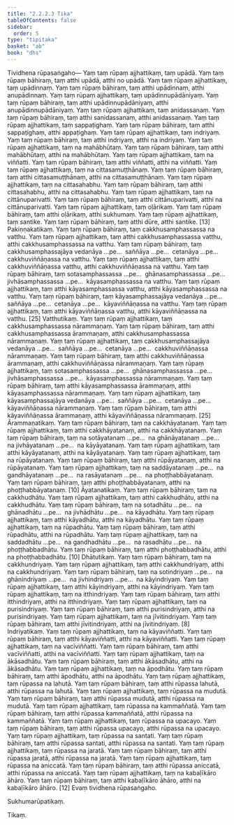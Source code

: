 ```yaml
---
title: "2.2.2.3 Tika"
tableOfContents: false
sidebar:
  order: 5
type: "tipitaka"
basket: "ab"
book: "dhs"
---
```



<DynamicBreadcrumb />

<Division number="585" book="dhs" bookNo="29" page="148">

<Paragraph number="1144" book="dhs">
Tividhena rūpasaṅgaho—
</Paragraph>

<Paragraph number="1145" book="dhs">
Yaṃ taṃ rūpaṃ ajjhattikaṃ, taṃ upādā. Yaṃ taṃ rūpaṃ bāhiraṃ, taṃ atthi upādā, atthi no upādā.
</Paragraph>

<Paragraph number="1146" book="dhs">
Yaṃ taṃ rūpaṃ ajjhattikaṃ, taṃ upādinnaṃ. Yaṃ taṃ rūpaṃ bāhiraṃ, taṃ atthi upādinnaṃ, atthi anupādinnaṃ.
</Paragraph>

<Paragraph number="1147" book="dhs">
Yaṃ taṃ rūpaṃ ajjhattikaṃ, taṃ upādinnupādāniyaṃ. Yaṃ taṃ rūpaṃ bāhiraṃ, taṃ atthi upādinnupādāniyaṃ, atthi anupādinnupādāniyaṃ.
</Paragraph>

<Paragraph number="1148" book="dhs">
Yaṃ taṃ rūpaṃ ajjhattikaṃ, taṃ anidassanaṃ. Yaṃ taṃ rūpaṃ bāhiraṃ, taṃ atthi sanidassanaṃ, atthi anidassanaṃ.
</Paragraph>

<Paragraph number="1149" book="dhs">
Yaṃ taṃ rūpaṃ ajjhattikaṃ, taṃ sappaṭighaṃ. Yaṃ taṃ rūpaṃ bāhiraṃ, taṃ atthi sappaṭighaṃ, atthi appaṭighaṃ.
</Paragraph>

<Paragraph number="1150" book="dhs">
Yaṃ taṃ rūpaṃ ajjhattikaṃ, taṃ indriyaṃ. Yaṃ taṃ rūpaṃ bāhiraṃ, taṃ atthi indriyaṃ, atthi na indriyaṃ.
</Paragraph>

<Paragraph number="1151" book="dhs">
Yaṃ taṃ rūpaṃ ajjhattikaṃ, taṃ na mahābhūtaṃ. Yaṃ taṃ rūpaṃ bāhiraṃ, taṃ atthi mahābhūtaṃ, atthi na mahābhūtaṃ.
</Paragraph>

<Paragraph number="1152" book="dhs">
Yaṃ taṃ rūpaṃ ajjhattikaṃ, taṃ na viññatti. Yaṃ taṃ rūpaṃ bāhiraṃ, taṃ atthi viññatti, atthi na viññatti.
</Paragraph>

<Paragraph number="1153" book="dhs">
Yaṃ taṃ rūpaṃ ajjhattikaṃ, taṃ na cittasamuṭṭhānaṃ. Yaṃ taṃ rūpaṃ bāhiraṃ, taṃ atthi cittasamuṭṭhānaṃ, atthi na cittasamuṭṭhānaṃ.
</Paragraph>

<Paragraph number="1154" book="dhs">
Yaṃ taṃ rūpaṃ ajjhattikaṃ, taṃ na cittasahabhu. Yaṃ taṃ rūpaṃ bāhiraṃ, taṃ atthi cittasahabhu, atthi na cittasahabhu.
</Paragraph>

<Paragraph number="1155" book="dhs">
Yaṃ taṃ rūpaṃ ajjhattikaṃ, taṃ na cittānuparivatti. Yaṃ taṃ rūpaṃ bāhiraṃ, taṃ atthi cittānuparivatti, atthi na cittānuparivatti.
</Paragraph>

<Paragraph number="1156" book="dhs">
Yaṃ taṃ rūpaṃ ajjhattikaṃ, taṃ oḷārikaṃ. Yaṃ taṃ rūpaṃ bāhiraṃ, taṃ atthi oḷārikaṃ, atthi sukhumaṃ.
</Paragraph>

<Paragraph number="1157" book="dhs">
Yaṃ taṃ rūpaṃ ajjhattikaṃ, taṃ santike. Yaṃ taṃ rūpaṃ bāhiraṃ, taṃ atthi dūre, atthi santike. [13]

</Paragraph>
</Division>

<Paragraph number="1158" type="center" book="dhs">
Pakiṇṇakatikaṃ.


</Paragraph>

<Paragraph number="1159" book="dhs">
Yaṃ taṃ rūpaṃ bāhiraṃ, taṃ cakkhusamphassassa na vatthu. Yaṃ taṃ rūpaṃ ajjhattikaṃ, taṃ atthi cakkhusamphassassa vatthu, atthi cakkhusamphassassa na vatthu.
</Paragraph>

<Paragraph number="1160" book="dhs">
Yaṃ taṃ rūpaṃ bāhiraṃ, taṃ cakkhusamphassajāya vedanāya …pe…  saññāya …pe…  cetanāya …pe…  cakkhuviññāṇassa na vatthu. Yaṃ taṃ rūpaṃ ajjhattikaṃ, taṃ atthi cakkhuviññāṇassa vatthu, atthi cakkhuviññāṇassa na vatthu.
</Paragraph>

<Paragraph number="1161" book="dhs">
Yaṃ taṃ rūpaṃ bāhiraṃ, taṃ sotasamphassassa …pe…  ghānasamphassassa …pe…  jivhāsamphassassa …pe…  kāyasamphassassa na vatthu. Yaṃ taṃ rūpaṃ ajjhattikaṃ, taṃ atthi kāyasamphassassa vatthu, atthi kāyasamphassassa na vatthu. Yaṃ taṃ rūpaṃ bāhiraṃ, taṃ kāyasamphassajāya vedanāya …pe…  saññāya …pe…  cetanāya …pe…  kāyaviññāṇassa na vatthu. Yaṃ taṃ rūpaṃ ajjhattikaṃ, taṃ atthi kāyaviññāṇassa vatthu, atthi kāyaviññāṇassa na vatthu. [25]

</Paragraph>

<Paragraph number="1162" type="center" book="dhs">
Vatthutikaṃ.


</Paragraph>

<Paragraph number="1163" book="dhs">
Yaṃ taṃ rūpaṃ ajjhattikaṃ, taṃ cakkhusamphassassa nārammaṇaṃ. Yaṃ taṃ rūpaṃ bāhiraṃ, taṃ atthi cakkhusamphassassa ārammaṇaṃ, atthi cakkhusamphassassa nārammaṇaṃ. Yaṃ taṃ rūpaṃ ajjhattikaṃ, taṃ cakkhusamphassajāya vedanāya …pe…  saññāya …pe…  cetanāya …pe…  cakkhuviññāṇassa nārammaṇaṃ. Yaṃ taṃ rūpaṃ bāhiraṃ, taṃ atthi cakkhuviññāṇassa ārammaṇaṃ, atthi cakkhuviññāṇassa nārammaṇaṃ.
</Paragraph>

<Paragraph number="1164" book="dhs">
Yaṃ taṃ rūpaṃ ajjhattikaṃ, taṃ sotasamphassassa …pe…  ghānasamphassassa …pe…  jivhāsamphassassa …pe…  kāyasamphassassa nārammaṇaṃ. Yaṃ taṃ rūpaṃ bāhiraṃ, taṃ atthi kāyasamphassassa ārammaṇaṃ, atthi kāyasamphassassa nārammaṇaṃ. Yaṃ taṃ rūpaṃ ajjhattikaṃ, taṃ kāyasamphassajāya vedanāya …pe…  saññāya …pe…  cetanāya …pe…  kāyaviññāṇassa nārammaṇaṃ. Yaṃ taṃ rūpaṃ bāhiraṃ, taṃ atthi kāyaviññāṇassa ārammaṇaṃ, atthi kāyaviññāṇassa nārammaṇaṃ. [25]

</Paragraph>

<Paragraph number="1165" type="center" book="dhs">
Ārammaṇatikaṃ.


</Paragraph>

<Paragraph number="1166" book="dhs">
Yaṃ taṃ rūpaṃ bāhiraṃ, taṃ na cakkhāyatanaṃ. Yaṃ taṃ rūpaṃ ajjhattikaṃ, taṃ atthi cakkhāyatanaṃ, atthi na cakkhāyatanaṃ. Yaṃ taṃ rūpaṃ bāhiraṃ, taṃ na sotāyatanaṃ …pe…  na ghānāyatanaṃ …pe…  na jivhāyatanaṃ …pe…  na kāyāyatanaṃ. Yaṃ taṃ rūpaṃ ajjhattikaṃ, taṃ atthi kāyāyatanaṃ, atthi na kāyāyatanaṃ.
</Paragraph>

<Paragraph number="1167" book="dhs">
Yaṃ taṃ rūpaṃ ajjhattikaṃ, taṃ na rūpāyatanaṃ. Yaṃ taṃ rūpaṃ bāhiraṃ, taṃ atthi rūpāyatanaṃ, atthi na rūpāyatanaṃ. Yaṃ taṃ rūpaṃ ajjhattikaṃ, taṃ na saddāyatanaṃ …pe…  na gandhāyatanaṃ …pe…  na rasāyatanaṃ …pe…  na phoṭṭhabbāyatanaṃ. Yaṃ taṃ rūpaṃ bāhiraṃ, taṃ atthi phoṭṭhabbāyatanaṃ, atthi na phoṭṭhabbāyatanaṃ. [10]

</Paragraph>

<Paragraph number="1168" type="center" book="dhs">
Āyatanatikaṃ.


</Paragraph>

<Paragraph number="1169" book="dhs">
Yaṃ taṃ rūpaṃ bāhiraṃ, taṃ na cakkhudhātu. Yaṃ taṃ rūpaṃ ajjhattikaṃ, taṃ atthi cakkhudhātu, atthi na cakkhudhātu. Yaṃ taṃ rūpaṃ bāhiraṃ, taṃ na sotadhātu …pe…  na ghānadhātu …pe…  na jivhādhātu …pe…  na kāyadhātu. Yaṃ taṃ rūpaṃ ajjhattikaṃ, taṃ atthi kāyadhātu, atthi na kāyadhātu.
</Paragraph>

<Paragraph number="1170" book="dhs">
Yaṃ taṃ rūpaṃ ajjhattikaṃ, taṃ na rūpadhātu. Yaṃ taṃ rūpaṃ bāhiraṃ, taṃ atthi rūpadhātu, atthi na rūpadhātu. Yaṃ taṃ rūpaṃ ajjhattikaṃ, taṃ na saddadhātu …pe…  na gandhadhātu …pe…  na rasadhātu …pe…  na phoṭṭhabbadhātu. Yaṃ taṃ rūpaṃ bāhiraṃ, taṃ atthi phoṭṭhabbadhātu, atthi na phoṭṭhabbadhātu. [10]

</Paragraph>

<Paragraph number="1171" type="center" book="dhs">
Dhātutikaṃ.


</Paragraph>

<Paragraph number="1172" book="dhs">
Yaṃ taṃ rūpaṃ bāhiraṃ, taṃ na cakkhundriyaṃ. Yaṃ taṃ rūpaṃ ajjhattikaṃ, taṃ atthi cakkhundriyaṃ, atthi na cakkhundriyaṃ. Yaṃ taṃ rūpaṃ bāhiraṃ, taṃ na sotindriyaṃ …pe…  na ghānindriyaṃ …pe…  na jivhindriyaṃ …pe…  na kāyindriyaṃ. Yaṃ taṃ rūpaṃ ajjhattikaṃ, taṃ atthi kāyindriyaṃ, atthi na kāyindriyaṃ.
</Paragraph>

<Paragraph number="1173" book="dhs">
Yaṃ taṃ rūpaṃ ajjhattikaṃ, taṃ na itthindriyaṃ. Yaṃ taṃ rūpaṃ bāhiraṃ, taṃ atthi itthindriyaṃ, atthi na itthindriyaṃ.
</Paragraph>

<Paragraph number="1174" book="dhs">
Yaṃ taṃ rūpaṃ ajjhattikaṃ, taṃ na purisindriyaṃ. Yaṃ taṃ rūpaṃ bāhiraṃ, taṃ atthi purisindriyaṃ, atthi na purisindriyaṃ.
</Paragraph>

<Paragraph number="1175" book="dhs">
Yaṃ taṃ rūpaṃ ajjhattikaṃ, taṃ na jīvitindriyaṃ. Yaṃ taṃ rūpaṃ bāhiraṃ, taṃ atthi jīvitindriyaṃ, atthi na jīvitindriyaṃ. [8]

</Paragraph>

<Paragraph number="1176" type="center" book="dhs">
Indriyatikaṃ.


</Paragraph>

<Paragraph number="1177" book="dhs">
Yaṃ taṃ rūpaṃ ajjhattikaṃ, taṃ na kāyaviññatti. Yaṃ taṃ rūpaṃ bāhiraṃ, taṃ atthi kāyaviññatti, atthi na kāyaviññatti.
</Paragraph>

<Paragraph number="1178" book="dhs">
Yaṃ taṃ rūpaṃ ajjhattikaṃ, taṃ na vacīviññatti. Yaṃ taṃ rūpaṃ bāhiraṃ, taṃ atthi vacīviññatti, atthi na vacīviññatti.
</Paragraph>

<Paragraph number="1179" book="dhs">
Yaṃ taṃ rūpaṃ ajjhattikaṃ, taṃ na ākāsadhātu. Yaṃ taṃ rūpaṃ bāhiraṃ, taṃ atthi ākāsadhātu, atthi na ākāsadhātu.
</Paragraph>

<Paragraph number="1180" book="dhs">
Yaṃ taṃ rūpaṃ ajjhattikaṃ, taṃ na āpodhātu. Yaṃ taṃ rūpaṃ bāhiraṃ, taṃ atthi āpodhātu, atthi na āpodhātu.
</Paragraph>

<Paragraph number="1181" book="dhs">
Yaṃ taṃ rūpaṃ ajjhattikaṃ, taṃ rūpassa na lahutā. Yaṃ taṃ rūpaṃ bāhiraṃ, taṃ atthi rūpassa lahutā, atthi rūpassa na lahutā.
</Paragraph>

<Paragraph number="1182" book="dhs">
Yaṃ taṃ rūpaṃ ajjhattikaṃ, taṃ rūpassa na mudutā. Yaṃ taṃ rūpaṃ bāhiraṃ, taṃ atthi rūpassa mudutā, atthi rūpassa na mudutā.
</Paragraph>

<Paragraph number="1183" book="dhs">
Yaṃ taṃ rūpaṃ ajjhattikaṃ, taṃ rūpassa na kammaññatā. Yaṃ taṃ rūpaṃ bāhiraṃ, taṃ atthi rūpassa kammaññatā, atthi rūpassa na kammaññatā.
</Paragraph>

<Paragraph number="1184" book="dhs">
Yaṃ taṃ rūpaṃ ajjhattikaṃ, taṃ rūpassa na upacayo. Yaṃ taṃ rūpaṃ bāhiraṃ, taṃ atthi rūpassa upacayo, atthi rūpassa na upacayo.
</Paragraph>

<Paragraph number="1185" book="dhs">
Yaṃ taṃ rūpaṃ ajjhattikaṃ, taṃ rūpassa na santati. Yaṃ taṃ rūpaṃ bāhiraṃ, taṃ atthi rūpassa santati, atthi rūpassa na santati.
</Paragraph>

<Paragraph number="1186" book="dhs">
Yaṃ taṃ rūpaṃ ajjhattikaṃ, taṃ rūpassa na jaratā. Yaṃ taṃ rūpaṃ bāhiraṃ, taṃ atthi rūpassa jaratā, atthi rūpassa na jaratā.
</Paragraph>

<Paragraph number="1187" book="dhs">
Yaṃ taṃ rūpaṃ ajjhattikaṃ, taṃ rūpassa na aniccatā. Yaṃ taṃ rūpaṃ bāhiraṃ, taṃ atthi rūpassa aniccatā, atthi rūpassa na aniccatā.
</Paragraph>

<Paragraph number="1188" book="dhs">
Yaṃ taṃ rūpaṃ ajjhattikaṃ, taṃ na kabaḷīkāro āhāro. Yaṃ taṃ rūpaṃ bāhiraṃ, taṃ atthi kabaḷīkāro āhāro, atthi na kabaḷīkāro āhāro. [12]

</Paragraph>

<Paragraph number="1189" type="center" book="dhs">
Evaṃ tividhena rūpasaṅgaho.

  
Sukhumarūpatikaṃ.

  
Tikaṃ.
</Paragraph>